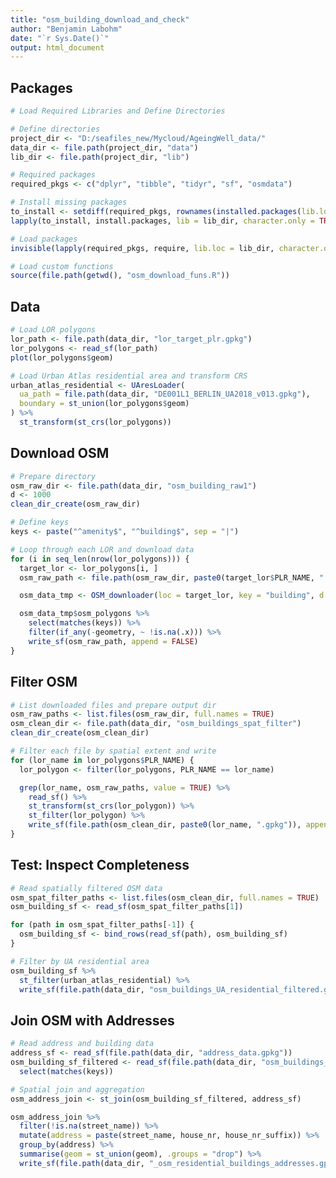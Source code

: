 ```yaml
---
title: "osm_building_download_and_check"
author: "Benjamin Labohm"
date: "`r Sys.Date()`"
output: html_document
---
```


## Packages

```r
# Load Required Libraries and Define Directories

# Define directories
project_dir <- "D:/seafiles_new/Mycloud/AgeingWell_data/"
data_dir <- file.path(project_dir, "data")
lib_dir <- file.path(project_dir, "lib")

# Required packages
required_pkgs <- c("dplyr", "tibble", "tidyr", "sf", "osmdata")

# Install missing packages
to_install <- setdiff(required_pkgs, rownames(installed.packages(lib.loc = lib_dir)))
lapply(to_install, install.packages, lib = lib_dir, character.only = TRUE)

# Load packages
invisible(lapply(required_pkgs, require, lib.loc = lib_dir, character.only = TRUE))

# Load custom functions
source(file.path(getwd(), "osm_download_funs.R"))

```

## Data

```r
# Load LOR polygons
lor_path <- file.path(data_dir, "lor_target_plr.gpkg")
lor_polygons <- read_sf(lor_path)
plot(lor_polygons$geom)

# Load Urban Atlas residential area and transform CRS
urban_atlas_residential <- UAresLoader(
  ua_path = file.path(data_dir, "DE001L1_BERLIN_UA2018_v013.gpkg"),
  boundary = st_union(lor_polygons$geom)
) %>%
  st_transform(st_crs(lor_polygons))

```

## Download OSM

```r
# Prepare directory
osm_raw_dir <- file.path(data_dir, "osm_building_raw1")
d <- 1000
clean_dir_create(osm_raw_dir)

# Define keys
keys <- paste("^amenity$", "^building$", sep = "|")

# Loop through each LOR and download data
for (i in seq_len(nrow(lor_polygons))) {
  target_lor <- lor_polygons[i, ]
  osm_raw_path <- file.path(osm_raw_dir, paste0(target_lor$PLR_NAME, ".gpkg"))

  osm_data_tmp <- OSM_downloader(loc = target_lor, key = "building", d = d)

  osm_data_tmp$osm_polygons %>%
    select(matches(keys)) %>%
    filter(if_any(-geometry, ~ !is.na(.x))) %>%
    write_sf(osm_raw_path, append = FALSE)
}

```

## Filter OSM

```r
# List downloaded files and prepare output dir
osm_raw_paths <- list.files(osm_raw_dir, full.names = TRUE)
osm_clean_dir <- file.path(data_dir, "osm_buildings_spat_filter")
clean_dir_create(osm_clean_dir)

# Filter each file by spatial extent and write
for (lor_name in lor_polygons$PLR_NAME) {
  lor_polygon <- filter(lor_polygons, PLR_NAME == lor_name)

  grep(lor_name, osm_raw_paths, value = TRUE) %>%
    read_sf() %>%
    st_transform(st_crs(lor_polygon)) %>%
    st_filter(lor_polygon) %>%
    write_sf(file.path(osm_clean_dir, paste0(lor_name, ".gpkg")), append = FALSE)
}

```

## Test: Inspect Completeness

```r
# Read spatially filtered OSM data
osm_spat_filter_paths <- list.files(osm_clean_dir, full.names = TRUE)
osm_building_sf <- read_sf(osm_spat_filter_paths[1])

for (path in osm_spat_filter_paths[-1]) {
  osm_building_sf <- bind_rows(read_sf(path), osm_building_sf)
}

# Filter by UA residential area
osm_building_sf %>%
  st_filter(urban_atlas_residential) %>%
  write_sf(file.path(data_dir, "osm_buildings_UA_residential_filtered.gpkg"), append = FALSE)

```

## Join OSM with Addresses
```r
# Read address and building data
address_sf <- read_sf(file.path(data_dir, "address_data.gpkg"))
osm_building_sf_filtered <- read_sf(file.path(data_dir, "osm_buildings_UA_residential_filtered.gpkg")) %>%
  select(matches(keys))

# Spatial join and aggregation
osm_address_join <- st_join(osm_building_sf_filtered, address_sf)

osm_address_join %>%
  filter(!is.na(street_name)) %>%
  mutate(address = paste(street_name, house_nr, house_nr_suffix)) %>%
  group_by(address) %>%
  summarise(geom = st_union(geom), .groups = "drop") %>%
  write_sf(file.path(data_dir, "_osm_residential_buildings_addresses.gpkg"), append = FALSE)

```



